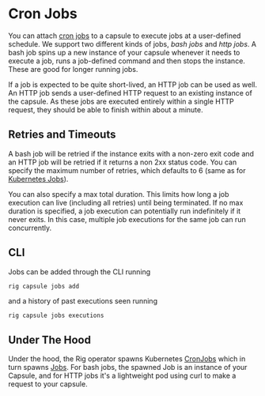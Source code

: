 # Cron Jobs
You can attach [cron jobs](https://en.wikipedia.org/wiki/Cron) to a capsule to execute jobs at a user-defined schedule. We support two different kinds of jobs, *bash jobs* and *http jobs*. A bash job spins up a new instance of your capsule whenever it needs to execute a job, runs a job-defined command and then stops the instance. These are good for longer running jobs.

If a job is expected to be quite short-lived, an HTTP job can be used as well. An HTTP job sends a user-defined HTTP request to an existing instance of the capsule. As these jobs are executed entirely within a single HTTP request, they should be able to finish within about a minute.

## Retries and Timeouts

A bash job will be retried if the instance exits with a non-zero exit code and an HTTP job will be retried if it returns a non 2xx status code. You can specify the maximum number of retries, which defaults to 6 (same as for [Kubernetes Jobs](https://kubernetes.io/docs/concepts/workloads/controllers/job/)).

You can also specify a max total duration. This limits how long a job execution can live (including all retries) until being terminated. If no max duration is specified, a job execution can potentially run indefinitely if it never exits. In this case, multiple job executions for the same job can run concurrently.

## CLI
Jobs can be added through the CLI running
```bash
rig capsule jobs add
```
and a history of past executions seen running
```
rig capsule jobs executions
```

## Under The Hood
Under the hood, the Rig operator spawns Kubernetes [CronJobs](https://kubernetes.io/docs/concepts/workloads/controllers/cron-jobs/) which in turn spawns [Jobs](https://kubernetes.io/docs/concepts/workloads/controllers/job/). For bash jobs, the spawned Job is an instance of your Capsule, and for HTTP jobs it's a lightweight pod using curl to make a request to your capsule. 
